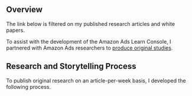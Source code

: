 ## Overview

<div class ="note">The link below is filtered on my published research articles and white papers.</div>

To assist with the development of the Amazon Ads Learn Console, I partnered with Amazon Ads researchers to [produce original studies](https://advertising.amazon.com/search?q=Ashton%20Brown).

## Research and Storytelling Process

To publish original research on an article-per-week basis, I developed the following process.



